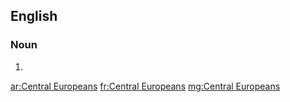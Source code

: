 ==English==

===Noun===
{{head|en|noun plural form|head=[[central|Central]] [[Europeans]]}}

# {{plural of|Central European|lang=en}}

[[ar:Central Europeans]]
[[fr:Central Europeans]]
[[mg:Central Europeans]]
